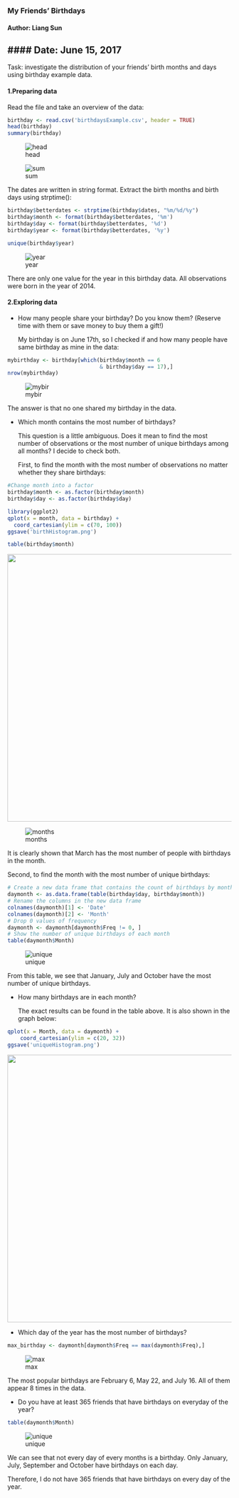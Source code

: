 ### My Friends' Birthdays
#### Author: Liang Sun
#### Date: June 15, 2017
---

Task: investigate the distribution of your friends' birth months and days using birthday example data.

#### 1.Preparing data
Read the file and take an overview of the data:
```r
birthday <- read.csv('birthdaysExample.csv', header = TRUE)
head(birthday)
summary(birthday)
```
![head](/images/1.png)

![sum](/images/2.png)

The dates are written in string format. Extract the birth months and birth days using strptime():

```r
birthday$betterdates <- strptime(birthday$dates, "%m/%d/%y")
birthday$month <- format(birthday$betterdates, '%m')
birthday$day <- format(birthday$betterdates, '%d')
birthday$year <- format(birthday$betterdates, '%y')

unique(birthday$year)
```
![year](/images/3.png)

There are only one value for the year in this birthday data. All observations were born in the year of 2014.

#### 2.Exploring data

- How many people share your birthday? Do you know them? (Reserve time with them or save money to buy them a gift!)

  My birthday is on June 17th, so I checked if and how many people have same birthday as mine in the data:

```r
mybirthday <- birthday[which(birthday$month == 6
                             & birthday$day == 17),]
nrow(mybirthday)
```
![mybir](/images/4.png)

The answer is that no one shared my birthday in the data.


- Which month contains the most number of birthdays?

  This question is a little ambiguous. Does it mean to find the most number of observations or the most number of unique birthdays among all months? I decide to check both.

  First, to find the month with the most number of observations no matter whether they share birthdays:

```r
#Change month into a factor
birthday$month <- as.factor(birthday$month)
birthday$day <- as.factor(birthday$day)

library(ggplot2)
qplot(x = month, data = birthday) +
  coord_cartesian(ylim = c(70, 100))  
ggsave('birthHistogram.png')

table(birthday$month)
```

<img src="images/birthHistogram.png" width="600">

![months](/images/5.png)

It is clearly shown that March has the most number of people with birthdays in the month.

  Second, to find the month with the most number of unique birthdays:

  ```r
  # Create a new data frame that contains the count of birthdays by month
  daymonth <- as.data.frame(table(birthday$day, birthday$month))
  # Rename the columns in the new data frame
  colnames(daymonth)[1] <- 'Date'
  colnames(daymonth)[2] <- 'Month'
  # Drop 0 values of frequency
  daymonth <- daymonth[daymonth$Freq != 0, ]  
  # Show the number of unique birthdays of each month
  table(daymonth$Month)
  ```  
![unique](/images/6.png)

From this table, we see that January, July and October have the most number of unique birthdays.

- How many birthdays are in each month?

  The exact results can be found in the table above. It is also shown in the graph below:

```r
qplot(x = Month, data = daymonth) +
    coord_cartesian(ylim = c(20, 32))
ggsave('uniqueHistogram.png')
```  
<img src="images/uniqueHistogram.png" width="600">


- Which day of the year has the most number of birthdays?

```r
max_birthday <- daymonth[daymonth$Freq == max(daymonth$Freq),]
```
![max](/images/7.png)

The most popular birthdays are February 6, May 22, and July 16. All of them appear 8 times in the data.

- Do you have at least 365 friends that have birthdays on everyday of the year?

```r
table(daymonth$Month)
```
![unique](/images/6.png)

We can see that not every day of every months is a birthday. Only January, July, September and October have birthdays on each day.

Therefore, I do not have 365 friends that have birthdays on every day of the year.
